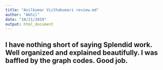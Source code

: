 ```yaml
---
title: "Anilkumar Viithakumari review.md"
author: "Akhil"
date: "10/21/2019"
output: html_document
---
```


## I have nothing short of saying Splendid work. Well organized and explained beautifully. I was baffled by the graph codes. Good job.
